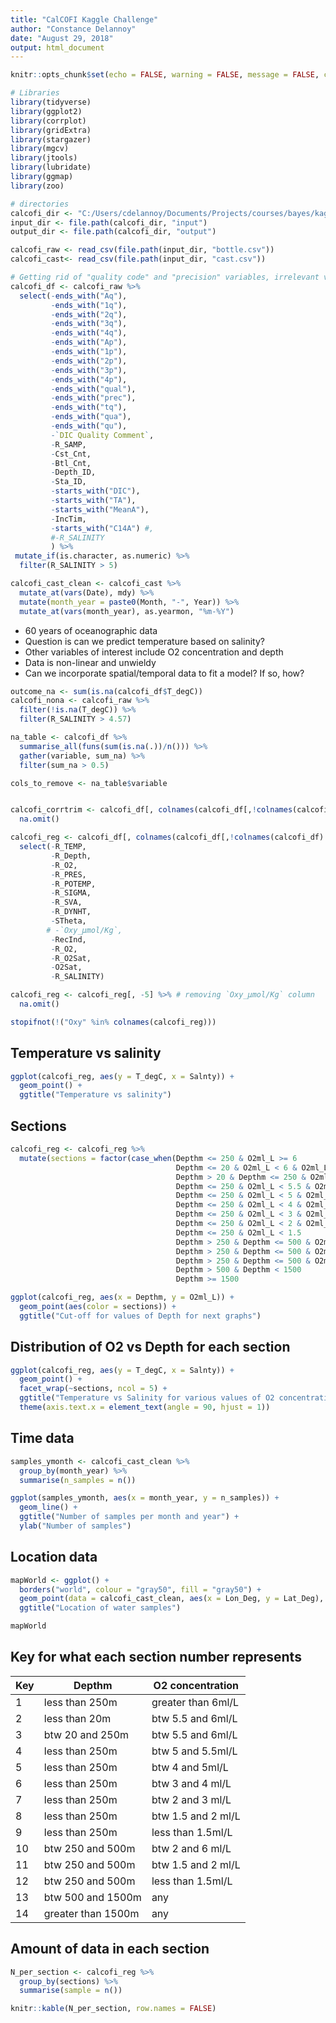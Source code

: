 ```yaml
---
title: "CalCOFI Kaggle Challenge"
author: "Constance Delannoy"
date: "August 29, 2018"
output: html_document
---
```


```r
knitr::opts_chunk$set(echo = FALSE, warning = FALSE, message = FALSE, cache = FALSE)

# Libraries
library(tidyverse)
library(ggplot2)
library(corrplot)
library(gridExtra)
library(stargazer)
library(mgcv)
library(jtools)
library(lubridate)
library(ggmap)
library(zoo)

# directories
calcofi_dir <- "C:/Users/cdelannoy/Documents/Projects/courses/bayes/kaggle/lm_calcofi/"
input_dir <- file.path(calcofi_dir, "input")
output_dir <- file.path(calcofi_dir, "output")
```

```r
calcofi_raw <- read_csv(file.path(input_dir, "bottle.csv"))
calcofi_cast<- read_csv(file.path(input_dir, "cast.csv"))

# Getting rid of "quality code" and "precision" variables, irrelevant variables (and replicate variables??) to only keep actual measures
calcofi_df <- calcofi_raw %>% 
  select(-ends_with("Aq"),
         -ends_with("1q"),
         -ends_with("2q"),
         -ends_with("3q"),
         -ends_with("4q"),
         -ends_with("Ap"),
         -ends_with("1p"),
         -ends_with("2p"),
         -ends_with("3p"),
         -ends_with("4p"),
         -ends_with("qual"),
         -ends_with("prec"),
         -ends_with("tq"),
         -ends_with("qua"),
         -ends_with("qu"),
         -`DIC Quality Comment`,
         -R_SAMP,
         -Cst_Cnt,
         -Btl_Cnt,
         -Depth_ID,
         -Sta_ID,
         -starts_with("DIC"),
         -starts_with("TA"),
         -starts_with("MeanA"),
         -IncTim,
         -starts_with("C14A") #,
         #-R_SALINITY
         ) %>% 
 mutate_if(is.character, as.numeric) %>% 
  filter(R_SALINITY > 5)

```

```r
calcofi_cast_clean <- calcofi_cast %>% 
  mutate_at(vars(Date), mdy) %>% 
  mutate(month_year = paste0(Month, "-", Year)) %>% 
  mutate_at(vars(month_year), as.yearmon, "%m-%Y")

```

* 60 years of oceanographic data
* Question is can we predict temperature based on salinity?
* Other variables of interest include O2 concentration and depth
* Data is non-linear and unwieldy
* Can we incorporate spatial/temporal data to fit a model? If so, how?


```r
outcome_na <- sum(is.na(calcofi_df$T_degC))
calcofi_nona <- calcofi_raw %>% 
  filter(!is.na(T_degC)) %>% 
  filter(R_SALINITY > 4.57)

na_table <- calcofi_df %>% 
  summarise_all(funs(sum(is.na(.))/n())) %>% 
  gather(variable, sum_na) %>% 
  filter(sum_na > 0.5)

cols_to_remove <- na_table$variable


calcofi_corrtrim <- calcofi_df[, colnames(calcofi_df[,!colnames(calcofi_df) %in% cols_to_remove])] %>% 
  na.omit()

calcofi_reg <- calcofi_df[, colnames(calcofi_df[,!colnames(calcofi_df) %in% cols_to_remove])] %>%  
  select(-R_TEMP,
         -R_Depth,
         -R_O2,
         -R_PRES,
         -R_POTEMP,
         -R_SIGMA,
         -R_SVA,
         -R_DYNHT,
         -STheta,
        # -`Oxy_µmol/Kg`,
         -RecInd,
         -R_O2,
         -R_O2Sat,
         -O2Sat,
         -R_SALINITY) 

calcofi_reg <- calcofi_reg[, -5] %>% # removing `Oxy_µmol/Kg` column
  na.omit()

stopifnot(!("Oxy" %in% colnames(calcofi_reg)))
```

## Temperature vs salinity
```r
ggplot(calcofi_reg, aes(y = T_degC, x = Salnty)) +
  geom_point() +
  ggtitle("Temperature vs salinity")
```

## Sections
```r
calcofi_reg <- calcofi_reg %>% 
  mutate(sections = factor(case_when(Depthm <= 250 & O2ml_L >= 6                               ~ 1,
                                     Depthm <= 20 & O2ml_L < 6 & O2ml_L >= 5.5                 ~ 2,
                                     Depthm > 20 & Depthm <= 250 & O2ml_L < 6 & O2ml_L >= 5.5  ~ 3,
                                     Depthm <= 250 & O2ml_L < 5.5 & O2ml_L >= 5                ~ 4,
                                     Depthm <= 250 & O2ml_L < 5 & O2ml_L >= 4                  ~ 5,
                                     Depthm <= 250 & O2ml_L < 4 & O2ml_L >= 3                  ~ 6,
                                     Depthm <= 250 & O2ml_L < 3 & O2ml_L >= 2                  ~ 7,
                                     Depthm <= 250 & O2ml_L < 2 & O2ml_L >= 1.5                ~ 8,
                                     Depthm <= 250 & O2ml_L < 1.5                              ~ 9,
                                     Depthm > 250 & Depthm <= 500 & O2ml_L < 6 & O2ml_L >= 2   ~ 10,
                                     Depthm > 250 & Depthm <= 500 & O2ml_L < 2 & O2ml_L >= 1.5 ~ 11,
                                     Depthm > 250 & Depthm <= 500 & O2ml_L < 1.5               ~ 12,
                                     Depthm > 500 & Depthm < 1500                              ~ 13,
                                     Depthm >= 1500                                            ~ 14)))


```


```r
ggplot(calcofi_reg, aes(x = Depthm, y = O2ml_L)) +
  geom_point(aes(color = sections)) +
  ggtitle("Cut-off for values of Depth for next graphs")
```


## Distribution of O2 vs Depth for each section

```r
ggplot(calcofi_reg, aes(y = T_degC, x = Salnty)) +
  geom_point() +
  facet_wrap(~sections, ncol = 5) +
  ggtitle("Temperature vs Salinity for various values of O2 concentration and Depth") +
  theme(axis.text.x = element_text(angle = 90, hjust = 1))
```

## Time data
```r
samples_ymonth <- calcofi_cast_clean %>% 
  group_by(month_year) %>% 
  summarise(n_samples = n())

ggplot(samples_ymonth, aes(x = month_year, y = n_samples)) +
  geom_line() +
  ggtitle("Number of samples per month and year") +
  ylab("Number of samples")

```

## Location data
```r
mapWorld <- ggplot() +
  borders("world", colour = "gray50", fill = "gray50") +
  geom_point(data = calcofi_cast_clean, aes(x = Lon_Deg, y = Lat_Deg), colour = "red", size = 3) +
  ggtitle("Location of water samples")

mapWorld
```

## Key for what each section number represents

| Key | Depthm | O2 concentration|
|---|---|---|
| 1  | less than 250m     | greater than 6ml/L|
| 2  | less than 20m      | btw 5.5 and 6ml/L|
| 3  | btw 20 and 250m    | btw 5.5 and 6ml/L|
| 4  | less than 250m     | btw 5 and 5.5ml/L|
| 5  | less than 250m     | btw 4 and 5ml/L|
| 6  | less than 250m     | btw 3 and 4 ml/L|
| 7  | less than 250m     | btw 2 and 3 ml/L|
| 8  | less than 250m     | btw 1.5 and 2 ml/L|
| 9  | less than 250m     | less than 1.5ml/L|
| 10  | btw 250 and 500m  | btw 2 and 6 ml/L|
| 11 | btw 250 and 500m   | btw 1.5 and 2 ml/L|
| 12 | btw 250 and 500m   | less than 1.5ml/L|
| 13 | btw 500 and 1500m  | any |
| 14 | greater than 1500m | any |

## Amount of data in each section

```r
N_per_section <- calcofi_reg %>% 
  group_by(sections) %>% 
  summarise(sample = n())

knitr::kable(N_per_section, row.names = FALSE)
```